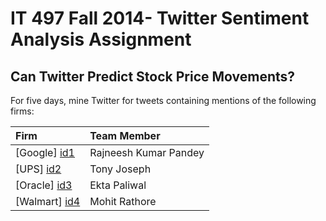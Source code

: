 IT 497 Fall 2014- Twitter Sentiment Analysis Assignment
========================================================

Can Twitter Predict Stock Price Movements?
--------------------------------------------------------
For five days, mine Twitter for tweets containing mentions of the following firms:

| Firm            | Team Member |
| :-------------  |:-------------|
| [Google] [id1]          | Rajneesh Kumar Pandey        | 
| [UPS] [id2]     | Tony Joseph | 
| [Oracle] [id3]          | Ekta Paliwal        | 
| [Walmart] [id4]         | Mohit Rathore        | 


[id1]:https://github.com/tjjosep/IT497_Twit_Senti_Analysis/tree/master/GOOGLE_Twit_Senti_Analysis
[id2]:https://github.com/tjjosep/IT497_Twit_Senti_Analysis/blob/master/UPS_Twit_Senti_Analysis/UPSsentiment.Rmd
[id3]:https://github.com/tjjosep/IT497_Twit_Senti_Analysis/tree/master/ORACLE_Twit_Senti_Analysis
[id4]:https://github.com/tjjosep/IT497_Twit_Senti_Analysis/tree/master/WALMART_Twit_Senti_Analysis
